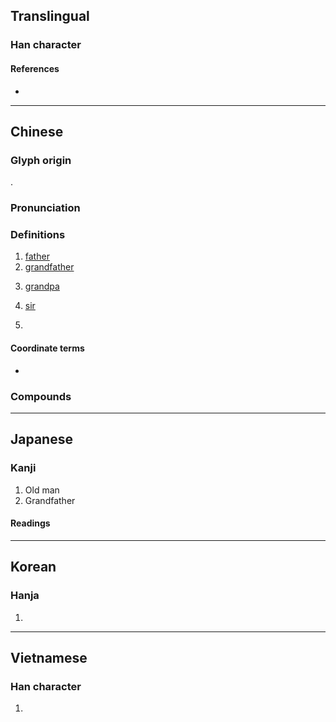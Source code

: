 {{character info/new}}
{{also|爷}}
==Translingual==

===Han character===
{{Han char|rn=88|rad=父|as=09|sn=13|four=80127|canj=CKSJL|ids=⿱父耶}}

====References====
* {{Han ref|kx=0690.110|dkj=19734|dj=1103.100|hdz=32040.070|uh=723A|ud=29242|bh=B7DD|bd=47069}}

----

==Chinese==
{{zh-forms|s=爷}}

===Glyph origin===
{{Han etym}}
{{Han compound|父|耶|t1=fathers|c1=s|c2=p|ls=psc}}.

===Pronunciation===
{{zh-pron
|m=yé
|c=je4
|h=pfs=yà
|md=
|mn=iâ
|w=
|mc=y
|oc=y
|cat=n
}}

===Definitions===
{{zh-hanzi}}

# [[father]]
# [[grandfather]]
# {{lb|zh|polite}} [[grandpa]] {{gloss|term of address for an elderly man}}
# {{lb|zh|historical|honorific}} [[sir]]
# {{lb|zh|honorific}} {{n-g|term of address for [[god]]s and the [[Buddha]]}}

====Coordinate terms====
* {{zh-l|婆}}

===Compounds===
{{zh-der|七爺八爺|大聖爺|姑老爺|小王爺|倒爺|佛爺|二爺|二太爺|城隍爺|三郎爺爺|師爺|大老爺|哥兒大爺|太爺|兩爺子|大爺公|少爺|大爺|小爺|兔兒爺|姑爺爺|姑爺|天老爺|大爺習氣|大爺氣|大少爺|公爺|大仙爺|國姓爺|爺孃|灶王爺|王爺|爺娘|空中少爺|萬歲爺|祖師爺|爺們兒|祭王爺|監齋爺|瘟神爺|爺飯娘羹|爺羹娘飯|爺爺|爺兒們|爺們|爺兒倆|新姑爺|總爺|老都爺|阿爺|舅老爺|老爺爺|老爺廟|老爺|老爺子|親家老爺|老佛爺|老爺車|闊大爺|軍爺|老爺兒|風獅爺|紹興師爺|聖賢爺|駙馬爺|重生爺娘|閻王爺|罵爺罵媽|老太爺|縣太爺|財神爺|老大爺|舅爺|老天爺}}

----

==Japanese==

===Kanji===
{{ja-kanji|grade=|rs=父09}}

# Old man
# Grandfather

====Readings====
{{ja-readings
|goon=や
|kanon=や
|kun=じい, じじ, ちち
}}

----

==Korean==

===Hanja===
{{ko-hanja|hangeul=[[야]]|eumhun=아비|rv=ya|mr=ya|y=ya}}

# {{defn|lang=ko|sort=父09}}

----

==Vietnamese==

===Han character===
{{vi-hantu|[[gia]]|rs=父09}}

# {{han tu form of|gia|sort=父09}}